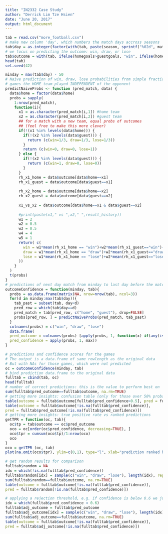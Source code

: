 ```yaml
---
title: "IN2332 Case Study"
author: "Derrick Lim Tze Hsien"
date: "June 20, 2017"
output: html_document
---
```


```r
tab = read.csv("more_football.csv")
# make new column 'day', which numbers the match days accross seasons
tab$day = as.integer(factor(with(tab, paste(season, sprintf("%02d", matchday), sep="_"))))
# we focus on predicting the outcome: win, draw, or lose
tab$outcome = with(tab, ifelse(homegoals>guestgoals, "win", ifelse(homegoals==guestgoals, "draw", "lose")))
head(tab)
set.seed(42)
```

```r
minday = max(tab$day) - 50
# Naive prediction of win, draw, lose probabilities from simple fractions of all
# games the HOME team played INDEPENDENT of the opponent
predictNaiveProbs <- function (pred_match, data) {
  data$home = factor(data$home)
  probs = sapply(
    1:nrow(pred_match),
    function(i){
      x1 = as.character(pred_match[i,1]) #home team
      x2 = as.character(pred_match[i,2]) #guest team
      ## for a match with a new team, equal probs of outcomes
      ## (feel free to make this more clever)
      if(!(x1 %in% levels(data$home))) {
        if(!(x2 %in% levels(data$guest))) {
          return (c(win=1/3, draw=1/3, lose=1/3))
        }
        return (c(win=0, draw=0, lose=1))
      } else {
        if(!(x2 %in% levels(data$guest))) {
          return (c(win=1, draw=0, lose=0))
        }
      }
      rh_x1_home = data$outcome[data$home==x1]
      rh_x1_guest = data$outcome[data$guest==x1]
      
      rh_x2_home = data$outcome[data$home==x2]
      rh_x2_guest = data$outcome[data$guest==x2]
      
      x1_vs_x2 = data$outcome[data$home==x1 & data$guest==x2]
      
      #print(paste(x1," vs ",x2," ",result_history))
      w1 = 2
      w2 = 0.5
      w3 = 0.5
      w4 = 4
      w5 = 1
      return( c(
        win = w1*mean(rh_x1_home == "win")+w2*mean(rh_x1_guest=="win")+w3*mean(rh_x2_home=="win")+w4*mean(rh_x2_guest=="win")+w5*mean(x1_vs_x2=="win"),
        draw = w1*mean(rh_x1_home == "draw")+w2*mean(rh_x1_guest=="draw")+w3*mean(rh_x2_home=="draw")+w4*mean(rh_x2_guest=="draw")+w5*mean(x1_vs_x2=="draw"),
        lose = w1*mean(rh_x1_home == "lose")+w2*mean(rh_x1_guest=="lose")+w3*mean(rh_x2_home=="lose")+w4*mean(rh_x2_guest=="lose")+w5*mean(x1_vs_x2=="lose")
      ))
    }
  )
  t(probs)
}
# predictions of next day match from minday to last day before the match
outcomeConfidence = function(minday, tab){
  probs = as.data.frame(matrix(NA, nrow=nrow(tab), ncol=3))
  for(d in minday:max(tab$day)){
    tab_past = subset(tab, day<d)
    pred_row = which(tab$day==d)
    pred_match = tab[pred_row, c("home", "guest"), drop=FALSE]
    probs[pred_row, ] = predictNaiveProbs(pred_match, tab_past)
  }
  colnames(probs) = c("win", "draw", "lose")
  data.frame(
  pred_outcome = colnames(probs) [apply(probs, 1, function(x) if(any(is.na(x))) {NA} else {which.max(x)})],
  pred_confidence = apply(probs, 1, max))
}
```

```r
# predictions and confidence scores for the games
# The output is a data.frame of same rowlength as the original data
# But with NAs for those games, which were not predicted
oc = outcomeConfidence(minday, tab)
# bind prediction data.frame to the original data
fulltab = cbind(tab, oc)
head(fulltab)
# number of correct predictions: this is the value to perform best on
sum(fulltab$pred_outcome==fulltab$outcome, na.rm=TRUE)
# getting more insights: confusion table (only for those over 50% probability)
table(outcome = fulltab$outcome[fulltab$pred_confidence>0.5], pred = fulltab$pred_outcome[fulltab$pred_confidence>0.5])
table(outcome = fulltab$outcome[!is.na(fulltab$pred_confidence)],
pred = fulltab$pred_outcome[!is.na(fulltab$pred_confidence)])
# getting more insights: true positive rate vs ranked predictions
getTPR = function(oc, tab){
  oc$tp = tab$outcome == oc$pred_outcome
  oco = oc[order(oc$pred_confidence, decreasing=TRUE), ]
  oco$tpr = cumsum(oco$tp)/1:nrow(oco)
  oco
}
oco = getTPR (oc, tab)
plot(na.omit(oco$tpr), ylim=c(0,1), type="l", xlab="prediction ranked by decreasing confidence score", ylab="true positive rate")
```

```r
# get random results for comparison
fulltab$random = NA
idx = which(!is.na(fulltab$pred_confidence))
fulltab$random[idx] = sample(c("win", "draw", "lose"), length(idx), replace = TRUE)
sum(fulltab$random==fulltab$outcome, na.rm=TRUE)
table(outcome = fulltab$outcome[!is.na(fulltab$pred_confidence)],
pred = fulltab$random[!is.na(fulltab$pred_confidence)])
```

```r
# applying a rejection threshold, e.g. if confidence is below 0.6 we just randomly select an outcome
idx = which(fulltab$pred_confidence < 0.6)
fulltab$adj_outcome = fulltab$pred_outcome
fulltab$adj_outcome[idx] = sample(c("win", "draw", "lose"), length(idx), replace = TRUE)
sum(fulltab$adj_outcome==fulltab$outcome, na.rm=TRUE)
table(outcome = fulltab$outcome[!is.na(fulltab$pred_confidence)],
pred = fulltab$adj_outcome[!is.na(fulltab$pred_confidence)])
```
